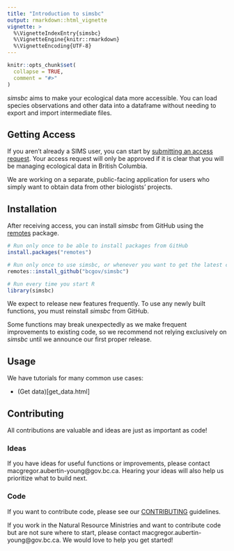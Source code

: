 ```yaml
---
title: "Introduction to simsbc"
output: rmarkdown::html_vignette
vignette: >
  %\VignetteIndexEntry{simsbc}
  %\VignetteEngine{knitr::rmarkdown}
  %\VignetteEncoding{UTF-8}
---
```


```r
knitr::opts_chunk$set(
  collapse = TRUE,
  comment = "#>"
)
```

*simsbc* aims to make your ecological data more accessible. You can load species observations and other data into a dataframe without needing to export and import intermediate files.

## Getting Access

If you aren't already a SIMS user, you can start by [submitting an access request](https://sims.nrs.gov.bc.ca). Your access request will only be approved if it is clear that you will be managing ecological data in British Columbia.

We are working on a separate, public-facing application for users who simply want to obtain data from other biologists' projects.

## Installation

After receiving access, you can install *simsbc* from GitHub using the [remotes](https://cran.r-project.org/package=remotes) package.
```r
# Run only once to be able to install packages from GitHub
install.packages("remotes")

# Run only once to use simsbc, or whenever you want to get the latest changes
remotes::install_github("bcgov/simsbc")

# Run every time you start R
library(simsbc)
```

We expect to release new features frequently. To use any newly built functions, you must reinstall *simsbc* from GitHub.

Some functions may break unexpectedly as we make frequent improvements to existing code, so we recommend not relying exclusively on *simsbc* until we announce our first proper release.

## Usage

We have tutorials for many common use cases:

- (Get data)[get_data.html]

## Contributing

All contributions are valuable and ideas are just as important as code!

### Ideas

If you have ideas for useful functions or improvements, please contact macgregor.aubertin-young@gov.bc.ca. Hearing your ideas will also help us prioritize what to build next.

### Code

If you want to contribute code, please see our [CONTRIBUTING](https://github.com/bcgov/simsbc/blob/main/CONTRIBUTING.md) guidelines.

If you work in the Natural Resource Ministries and want to contribute code but are not sure where to start, please contact macgregor.aubertin-young@gov.bc.ca. We would love to help you get started!
